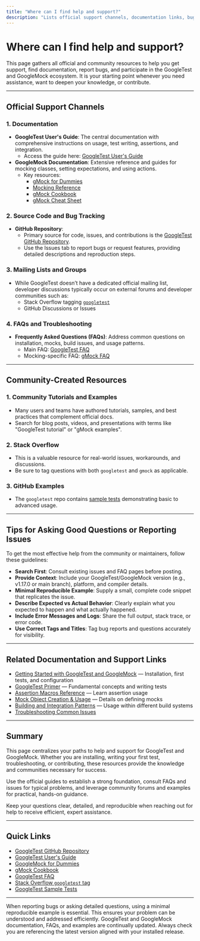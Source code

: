 ```yaml
---
title: "Where can I find help and support?"
description: "Lists official support channels, documentation links, bug trackers, and tips for asking good questions or reporting issues. Points to community-created docs, mailing lists, and related tools."
---
```


# Where can I find help and support?

This page gathers all official and community resources to help you get support, find documentation, report bugs, and participate in the GoogleTest and GoogleMock ecosystem. It is your starting point whenever you need assistance, want to deepen your knowledge, or contribute.

---

## Official Support Channels

### 1. Documentation

- **GoogleTest User's Guide**: The central documentation with comprehensive instructions on usage, test writing, assertions, and integration.
  - Access the guide here: [GoogleTest User's Guide](https://github.com/google/googletest/blob/main/docs/index.md)
- **GoogleMock Documentation**: Extensive reference and guides for mocking classes, setting expectations, and using actions.
  - Key resources:
    - [gMock for Dummies](https://google.github.io/googletest/gmock_for_dummies.html)
    - [Mocking Reference](https://github.com/google/googletest/blob/main/docs/reference/mocking.md)
    - [gMock Cookbook](https://google.github.io/googletest/gmock_cook_book.html)
    - [gMock Cheat Sheet](https://google.github.io/googletest/gmock_cheat_sheet.html)

### 2. Source Code and Bug Tracking

- **GitHub Repository**: 
  - Primary source for code, issues, and contributions is the [GoogleTest GitHub Repository](https://github.com/google/googletest).
  - Use the Issues tab to report bugs or request features, providing detailed descriptions and reproduction steps.

### 3. Mailing Lists and Groups

- While GoogleTest doesn’t have a dedicated official mailing list, developer discussions typically occur on external forums and developer communities such as:
  - Stack Overflow tagging [`googletest`](https://stackoverflow.com/questions/tagged/googletest)
  - GitHub Discussions or Issues

### 4. FAQs and Troubleshooting

- **Frequently Asked Questions (FAQs)**: Address common questions on installation, mocks, build issues, and usage patterns.
  - Main FAQ: [GoogleTest FAQ](https://github.com/google/googletest/tree/main/docs/faq)
  - Mocking-specific FAQ: [gMock FAQ](https://google.github.io/googletest/gmock_faq.html)

---

## Community-Created Resources

### 1. Community Tutorials and Examples

- Many users and teams have authored tutorials, samples, and best practices that complement official docs.
- Search for blog posts, videos, and presentations with terms like "GoogleTest tutorial" or "gMock examples".

### 2. Stack Overflow

- This is a valuable resource for real-world issues, workarounds, and discussions.
- Be sure to tag questions with both `googletest` and `gmock` as applicable.

### 3. GitHub Examples

- The `googletest` repo contains [sample tests](https://github.com/google/googletest/tree/main/googletest/samples) demonstrating basic to advanced usage.

---

## Tips for Asking Good Questions or Reporting Issues

To get the most effective help from the community or maintainers, follow these guidelines:

- **Search First**: Consult existing issues and FAQ pages before posting.
- **Provide Context**: Include your GoogleTest/GoogleMock version (e.g., v1.17.0 or main branch), platform, and compiler details.
- **Minimal Reproducible Example**: Supply a small, complete code snippet that replicates the issue.
- **Describe Expected vs Actual Behavior**: Clearly explain what you expected to happen and what actually happened.
- **Include Error Messages and Logs**: Share the full output, stack trace, or error code.
- **Use Correct Tags and Titles**: Tag bug reports and questions accurately for visibility.

---

## Related Documentation and Support Links

- [Getting Started with GoogleTest and GoogleMock](https://github.com/google/googletest/tree/main/docs/getting-started) — Installation, first tests, and configuration
- [GoogleTest Primer](https://github.com/google/googletest/blob/main/docs/primer.md) — Fundamental concepts and writing tests
- [Assertion Macros Reference](https://github.com/google/googletest/blob/main/docs/reference/assertions.md) — Learn assertion usage
- [Mock Object Creation & Usage](https://github.com/google/googletest/blob/main/docs/api_reference/mocking_apis/mock_object_basics.md) — Details on defining mocks
- [Building and Integration Patterns](https://github.com/google/googletest/blob/main/docs/concepts/integration-security-scalability/build-and-integration-models.md) — Usage within different build systems
- [Troubleshooting Common Issues](https://github.com/google/googletest/blob/main/docs/guides/integration-and-real-world-scenarios/troubleshooting-common-issues.md)

---

## Summary

This page centralizes your paths to help and support for GoogleTest and GoogleMock. Whether you are installing, writing your first test, troubleshooting, or contributing, these resources provide the knowledge and communities necessary for success.

Use the official guides to establish a strong foundation, consult FAQs and issues for typical problems, and leverage community forums and examples for practical, hands-on guidance.

Keep your questions clear, detailed, and reproducible when reaching out for help to receive efficient, expert assistance.

---

## Quick Links

- [GoogleTest GitHub Repository](https://github.com/google/googletest)
- [GoogleTest User's Guide](https://github.com/google/googletest/blob/main/docs/index.md)
- [GoogleMock for Dummies](https://google.github.io/googletest/gmock_for_dummies.html)
- [gMock Cookbook](https://google.github.io/googletest/gmock_cook_book.html)
- [GoogleTest FAQ](https://github.com/google/googletest/tree/main/docs/faq)
- [Stack Overflow `googletest` tag](https://stackoverflow.com/questions/tagged/googletest)
- [GoogleTest Sample Tests](https://github.com/google/googletest/tree/main/googletest/samples)

---

<Callouts>
  <Tip>
    When reporting bugs or asking detailed questions, using a minimal reproducible example is essential. This ensures your problem can be understood and addressed efficiently.
  </Tip>
  <Note>
    GoogleTest and GoogleMock documentation, FAQs, and examples are continually updated. Always check you are referencing the latest version aligned with your installed release.
  </Note>
</Callouts>
